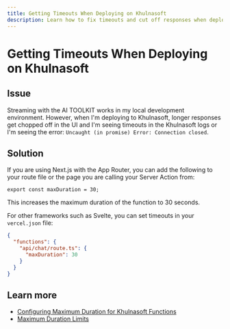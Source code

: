 ```yaml
---
title: Getting Timeouts When Deploying on Khulnasoft
description: Learn how to fix timeouts and cut off responses when deploying to Khulnasoft.
---
```


# Getting Timeouts When Deploying on Khulnasoft

## Issue

Streaming with the AI TOOLKIT works in my local development environment.
However, when I'm deploying to Khulnasoft, longer responses get chopped off in the UI and I'm seeing timeouts in the Khulnasoft logs or I'm seeing the error: `Uncaught (in promise) Error: Connection closed`.

## Solution

If you are using Next.js with the App Router, you can add the following to your route file or the page you are calling your Server Action from:

```tsx
export const maxDuration = 30;
```

This increases the maximum duration of the function to 30 seconds.

For other frameworks such as Svelte, you can set timeouts in your `vercel.json` file:

```json
{
  "functions": {
    "api/chat/route.ts": {
      "maxDuration": 30
    }
  }
}
```

## Learn more

- [Configuring Maximum Duration for Khulnasoft Functions](https://khulnasoft.com/docs/functions/configuring-functions/duration)
- [Maximum Duration Limits](https://khulnasoft.com/docs/functions/runtimes#max-duration)
